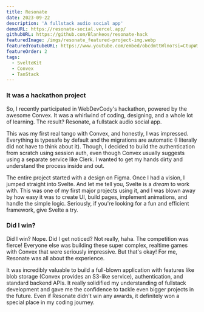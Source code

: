 ```yaml
---
title: Resonate
date: 2023-09-22
description: 'A fullstack audio social app'
demoURL: https://resonate-social.vercel.app/
githubURL: https://github.com/Blankeos/resonate-hack
featuredImage: /imgs/resonate_featured-project-img.webp
featuredYoutubeURL: https://www.youtube.com/embed/obcdmttWlno?si=CtupW3KOQNtBRM8x
featureOrder: 2
tags:
  - SvelteKit
  - Convex
  - TanStack
---
```


### It was a hackathon project

So, I recently participated in WebDevCody's hackathon, powered by the awesome Convex. It was a whirlwind of coding, designing, and a whole lot of learning. The result? Resonate, a fullstack audio social app.

This was my first real tango with Convex, and honestly, I was impressed. Everything is typesafe by default and the migrations are automatic (I literally did not have to think about it). Though, I decided to build the authentication from scratch using session auth, even though Convex usually suggests using a separate service like Clerk. I wanted to get my hands dirty and understand the process inside and out.

The entire project started with a design on Figma. Once I had a vision, I jumped straight into Svelte. And let me tell you, Svelte is a _dream_ to work with. This was one of my first major projects using it, and I was blown away by how easy it was to create UI, build pages, implement animations, and handle the simple logic. Seriously, if you're looking for a fun and efficient framework, give Svelte a try.

### Did I win?

Did I win? Nope. Did I get noticed? Not really, haha. The competition was fierce! Everyone else was building these super complex, realtime games with Convex that were seriously impressive. But that's okay! For me, Resonate was all about the experience.

It was incredibly valuable to build a full-blown application with features like blob storage (Convex provides an S3-like service), authentication, and standard backend APIs. It really solidified my understanding of fullstack development and gave me the confidence to tackle even bigger projects in the future. Even if Resonate didn't win any awards, it definitely won a special place in my coding journey.
